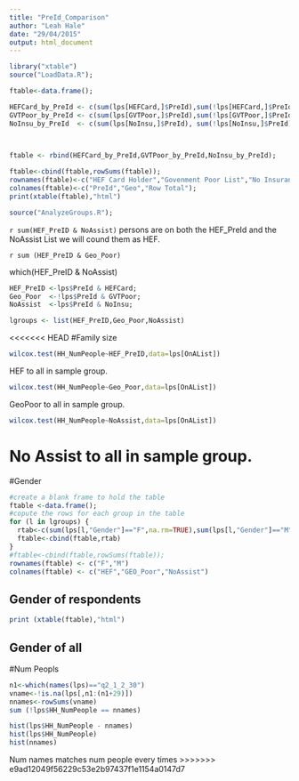 ```yaml
---
title: "PreId_Comparison"
author: "Leah Hale"
date: "29/04/2015"
output: html_document
---
```



```r

library("xtable")
source("LoadData.R");

ftable<-data.frame();

HEFCard_by_PreId <- c(sum(lps[HEFCard,]$PreId),sum(!lps[HEFCard,]$PreId));
GVTPoor_by_PreId <- c(sum(lps[GVTPoor,]$PreId),sum(!lps[GVTPoor,]$PreId));
NoInsu_by_PreId  <- c(sum(lps[NoInsu,]$PreId), sum(!lps[NoInsu,]$PreId));
            


ftable <- rbind(HEFCard_by_PreId,GVTPoor_by_PreId,NoInsu_by_PreId);

ftable<-cbind(ftable,rowSums(ftable));
rownames(ftable)<-c("HEF Card Holder","Govenment Poor List","No Insurance")
colnames(ftable)<-c("PreId","Geo","Row Total");
print(xtable(ftable),"html")

```
```r
source("AnalyzeGroups.R");
```

```r sum(HEF_PreID & NoAssist)``` persons are on both the HEF_PreId and the NoAssist List we will cound them as HEF.

```r sum (HEF_PreID & Geo_Poor)```

which(HEF_PreID & NoAssist)


```r
HEF_PreID <-lps$PreId & HEFCard;
Geo_Poor  <-!lps$PreId & GVTPoor;
NoAssist  <-lps$PreId & NoInsu;

lgroups <- list(HEF_PreID,Geo_Poor,NoAssist)
```

<<<<<<< HEAD
#Family size
```r
wilcox.test(HH_NumPeople~HEF_PreID,data=lps[OnAList])
``` 
HEF to all in sample group.
```r
wilcox.test(HH_NumPeople~Geo_Poor,data=lps[OnAList])
``` 
GeoPoor to all in sample group.
```r
wilcox.test(HH_NumPeople~NoAssist,data=lps[OnAList])
``` 
No Assist to all in sample group.
=======
#Gender

```r
#create a blank frame to hold the table
ftable <-data.frame();
#copute the rows for each group in the table
for (l in lgroups) {
  rtab<-c(sum(lps[l,"Gender"]=="F",na.rm=TRUE),sum(lps[l,"Gender"]=="M",na.rm=TRUE))
  ftable<-cbind(ftable,rtab)
}
#ftable<-cbind(ftable,rowSums(ftable));
rownames(ftable) <- c("F","M")
colnames(ftable) <- c("HEF","GEO_Poor","NoAssist")
```

## Gender of respondents
```r
print (xtable(ftable),"html")

```
## Gender of all

#Num Peopls
```r
n1<-which(names(lps)=="q2_1_2_30")
vname<-!is.na(lps[,n1:(n1+29)])
nnames<-rowSums(vname)
sum (!lps$HH_NumPeople == nnames)

hist(lps$HH_NumPeople - nnames)
hist(lps$HH_NumPeople)
hist(nnames)
```
Num names matches num people every times
>>>>>>> e9ad12049f56229c53e2b97437f1e1154a0147d7
